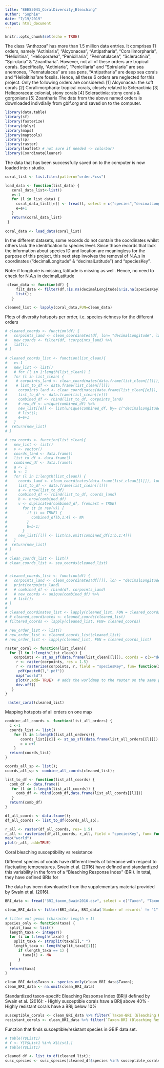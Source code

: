 ```yaml
---
title: "BEES3041_CoralDiversity_Bleaching"
author: "Sophie"
date: "7/19/2019"
output: html_document
---
```


```r
knitr::opts_chunk$set(echo = TRUE)
```

The class "Anthozoa" has more than 1.5 million data entries. It comprises 11 orders, namely "Actiniaria", "Alcyonacea", "Antipatharia", "Corallimorpharia", "Heliolitina", "Helioporarea", "Penicillaria", "Pennatulacea", "Scleractinia", "Spirularia" & "Zoantharia". However, not all of these orders are tropical corals.
Specifically, "Actiniaria", "Penicillaria" and "Spirularia" are sea anemones, "Pennatulacea" are sea pens, "Antipatharia" are deep sea corals and "Heliolitina"are fossils. Hence, all these 6 orders are neglected for this project. Only the following orders are considered: 
[1]  Alcyonacea: the soft corals
[2]  Corallimorpharia: tropical corals, closely related to Scleractinia
[3]  Helioporacea: colonial, stony corals
[4]  Scleractinia: stony corals & gorgonians
[5]  Zoantharia
The data from the above named orders is downloaded indivdially from gbif.org and saved on to the computer.

```r
library(data.table)
library(sf)
library(fasterize)
library(dplyr)
library(maps)
library(maptools)
library(sp)
library(raster)
library(leaflet) # not sure if needed -> colorbar?
library(CoordinateCleaner)
```

The data that has been successfully saved on to the computer is now loaded into r studio.

```r

coral_list <- list.files(pattern="order.*csv")

load_data <- function(list_data) {
   coral_data_list<-list()
   e<-1
   for (l in list_data) {
     coral_data_list[[e]] <- fread(l, select = c("species","decimalLongitude", "decimalLatitude", "speciesKey"))
     e=e+1
   }
   return(coral_data_list)
 }
 
coral_data <- load_data(coral_list)

```

In the different datasets, some records do not contain the coordinates whilst others lack the identification to species level. Since those records that lack the information about species ID and location are meaningless for the purpose of this project, this next step involves the removal of N.A.s in coordinates ("decimalLongitude" & "decimalLatitude") and "speciesKey".

Note: if longitude is missing, latitude is missing as well. Hence, no need to check for N.A.s in decimalLatitude

```r
 
 clean_data <- function(df) {
     filt_data <- filter(df,!is.na(decimalLongitude)&!is.na(speciesKey)) %>%
     list();
   } 

cleaned_list <- lapply(coral_data,FUN=clean_data)
```

Plots of diversity hotspots per order, i.e. species richness for the different orders

```r

# cleaned_coords <- function(df) {
#   corpoints_land <- clean_coordinates(df, lon= "decimalLongitude", lat= "decimalLatitude", species= "species", tests = "seas", value = "clean")
#   new_coords <- filter(df, !corpoints_land) %>%
#   list();
# }
  
# cleaned_coords_list <- function(list_clean){
#   e<-1
#   new_list <- list()
#   # for (l in 1:length(list_clean)) {
#   for (l in list_clean) {
#    # corpoints_land <- clean_coordinates(data.frame(list_clean[[l]]), lon = "decimalLongitude", lat = "decimalLatitude", species = "species", tests = c("seas"), value="clean")
#    # list_to_df <- data.frame(list_clean[[l]])
#     corpoints_land <- clean_coordinates(data.frame(list_clean[[e]]), lon = "decimalLongitude", lat = "decimalLatitude", species = "species", tests = c("seas"), value="clean")
#     list_to_df <- data.frame(list_clean[[e]])
#     combined_df <- rbind(list_to_df, corpoints_land)
#     # new_df <- unique(combined_df) %>%
#     new_list[[e]] <- list(unique(combined_df, by= c("decimalLongitude", "decimalLatitude")))
#     # list();
#     e=e+1
#   }
#  return(new_list)
# }

# sea_coords <- function(list_clean){
#   new_list <- list()
#   v <- vector()
#   coords_land <- data.frame()
#   list_to_df <- data.frame()
#   combined_df <- data.frame()
#   a <- 1
#   b <- 1
#   for (l in 1:length(list_clean)) {
#     coords_land <- clean_coordinates(data.frame(list_clean[[l]]), lon = "decimalLongitude", lat = "decimalLatitude", species = "species", tests = c("seas"), value="clean")
#     list_to_df <- data.frame(list_clean[[l]])
#     a <- nrow(list_to_df)
#     combined_df <- rbind(list_to_df, coords_land)
#     b <- nrow(combined_df)
#     v <- duplicated(combined_df, fromLast = TRUE)
#       for (t in rev(v)) {
#         if (t == TRUE) {
#           combined_df[b,1:4] <- NA
#         } 
#         b=b-1;
#       }
#     new_list[[l]] <- list(na.omit(combined_df[1:b,1:4]))
#   }
#  return(new_list)
# }
# 
# clean_coords_list <- list()
# clean_coords_list <- sea_coords(cleaned_list)


# cleaned_coords_list <- function(df) {
#   corpoints_land <- clean_coordinates(df[[]], lon = "decimalLongitude", lat = "decimalLatitude", species = "species", tests = c("seas"), value="clean")
#   print(corpoints_land)
#   # combined_df <- rbind(df, corpoints_land)
#   # new_coords <- unique(combined_df) %>%
#   # list();
# }
# 
# cleaned_coordinates_list <- lapply(cleaned_list, FUN = cleaned_coords_list)
# # cleaned_coordinates <- cleaned_coords(cleaned_list)
# filtered_coords <- lapply(cleaned_list, FUN= cleaned_coords)

# new_order_list <- list()
# new_order_list <- cleaned_coords_list(cleaned_list)
# new_order_list <- lapply(cleaned_list, FUN = cleaned_coords_list)

raster_coral <- function(list_clean){
  for (l in 1:length(list_clean)) {
    corpoints <- st_as_sf(data.frame(list_clean[[l]]), coords = c(x="decimalLongitude", y="decimalLatitude"))
     r <- raster(corpoints, res = 1.5)
     r <- rasterize(corpoints, r, field = "speciesKey", fun= function(x, ...) {length(unique(na.omit(x)))})
      pdf(paste0(l,".pdf"))
     map("world")
     plot(r,add= TRUE)  # adds the worldmap to the raster on the same plot
     dev.off()      
   }
}

 raster_coral(cleaned_list)
```

Mapping hotspots of all orders on one map

```r

combine_all_coords <- function(list_all_orders) {
  c <-1
  coords_list <- list()
    for (l in 1:length(list_all_orders)){
       coords_list[[c]] <- st_as_sf((data.frame(list_all_orders[[l]])), coords = c(x="decimalLongitude", y="decimalLatitude"))
       c = c+1
    }  
  return(coords_list)
}

coords_all_sp <- list();
coords_all_sp <- combine_all_coords(cleaned_list);

list_to_df <- function(list_all_coords) {
  comb_df <- data.frame()
   for (l in 1:length(list_all_coords)) {
     comb_df <- rbind(comb_df,data.frame(list_all_coords[[l]]))
   }
  return(comb_df)
}

df_all_coords <- data.frame();
df_all_coords <- list_to_df(coords_all_sp);

r_all <- raster(df_all_coords, res= 1.5)
r_all <- rasterize(df_all_coords, r_all, field = "speciesKey", fun= function(x, ...) {length(unique(na.omit(x)))})
map("world")
plot(r_all, add=TRUE)

```

Coral bleaching susceptibility vs resistance

Different species of corals have different levels of tolerance with respect to fluctuating temperatures. Swain et al. (2016) have defined and standardized this variability in the form of a "Bleaching Response Index" (BRI). In total, they have defined BRIs for 

The data has been downloaded from the supplementary material provided by Swain et al. (2016). 
```r
BRI_data <- fread("BRI_taxon_Swain2016.csv", select = c("Taxon", "Taxon-BRI (Bleaching Response Index) (%)", "Number of records", "Std Deviation"))

clean_BRI_data <- filter(BRI_data, BRI_data$`Number of records` != "1" & BRI_data$`Std Deviation` != "") # remove records where standard deviation is zero and those where the number of records is only one

# filter out genus (character length = 1)
species_only <- function(taxa) {
  split_taxa <- list()
  length_taxa <- integer()
  for (i in 1:length(taxa)) {
    split_taxa <- strsplit(taxa[i]," ")
    length_taxa <- length(split_taxa[[1]])
      if (length_taxa == 1) {
        taxa[i] <- NA
      }
  }
  return(taxa)
}

clean_BRI_data$Taxon <- species_only(clean_BRI_data$Taxon);
clean_BRI_data <- na.omit(clean_BRI_data)
```

Standardized taxon-specifc Bleaching Response Index (BRIj) defined by Swain et al. (2016):
- Highly susceptible corals have a BRIj above 40%
- Highly resistant corals have a BRIj below 10%

```r
susceptible_corals <- clean_BRI_data %>% filter(`Taxon-BRI (Bleaching Response Index) (%)` > 40);
resistant_corals <- clean_BRI_data %>% filter(`Taxon-BRI (Bleaching Response Index) (%)` < 10);

```

Function that finds susceptible/resistant species in GBIF data set.

```r
# table(Y$List1)
# Y <- Y[Y$List1 %in% X$List1,]
# table(Y$List1)

cleaned_df <- list_to_df(cleaned_list); 
susc_species <- susc_species[cleaned_df$species %in% susceptible_corals$Taxon, ]; 
```

